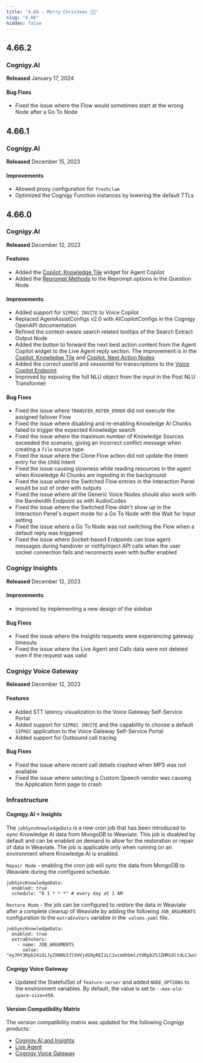 ```yaml
---
title: "4.66 - Merry Christmas 🎄🎁"
slug: "4.66"
hidden: false
---
```



<ReleaseNotesTextDavinciComponent003Sunset/>

<ReleaseNotesWeaviateUpgrade/>

<ReleaseNotesSingleReplicaMigration/>

## 4.66.2

### Cognigy.AI

**Released** January 17, 2024

#### Bug Fixes

- Fixed the issue where the Flow would sometimes start at the wrong Node after a Go To Node

## 4.66.1

### Cognigy.AI

**Released** December 15, 2023

#### Improvements

- Allowed proxy configuration for `freshclam`
- Optimized the Cognigy Function instances by lowering the default TTLs

## 4.66.0

### Cognigy.AI

**Released** December 12, 2023

#### Features

- Added the [Copilot: Knowledge Tile](/ai/agents/develop/node-reference/agent-copilot/knowledge-tile) widget for Agent Copilot
- Added the [Reprompt Methods](/ai/agents/develop/node-reference/basic/question) to the Reprompt options in the Question Node

#### Improvements

- Added support for `SIPREC INVITE` to Voice Copilot
- Replaced AgentAssistConfigs v2.0 with AICopilotConfigs in the Cognigy OpenAPI documentation
- Refined the context-aware search related tooltips of the Search Extract Output Node
- Added the button to forward the next best action content from the Agent Copilot widget to the Live Agent reply section. The improvement is in the [Copilot: Knowledge Tile](/ai/agents/develop/node-reference/agent-copilot/knowledge-tile#configuration) and [Copilot: Next Action Nodes](/ai/agents/develop/node-reference/agent-copilot/next-action-tile#use-case)
- Added the correct userId and sessionId for transcriptions to the [Voice Copilot Endpoint](/ai/agents/deploy/endpoint-reference/voice-copilot)
- Improved by exposing the full NLU object from the input in the Post NLU Transformer

#### Bug Fixes

- Fixed the issue where `TRANSFER_REFER_ERROR` did not execute the assigned failover Flow
- Fixed the issue where disabling and re-enabling Knowledge AI Chunks failed to trigger the expected Knowledge search
- Fixed the issue where the maximum number of Knowledge Sources exceeded the scenario, giving an incorrect conflict message when creating a `file` source type
- Fixed the issue where the Clone Flow action did not update the Intent entry for the child Intent
- Fixed the issue causing slowness while reading resources in the agent when Knowledge AI Chunks are ingesting in the background
- Fixed the issue where the Switched Flow entries in the Interaction Panel would be out of order with outputs
- Fixed the issue where all the Generic Voice Nodes should also work with the Bandwidth Endpoint as with AudioCodes
- Fixed the issue where the Switched Flow didn't show up in the Interaction Panel's expert mode for a Go To Node with the Wait for Input setting
- Fixed the issue where a Go To Node was not switching the Flow when a default reply was triggered
- Fixed the issue where Socket-based Endpoints can lose agent messages during handover or notify/inject API calls when the user socket connection fails and reconnects even with buffer enabled

### Cognigy Insights

**Released** December 12, 2023

#### Improvements

- Improved by implementing a new design of the sidebar

#### Bug Fixes

- Fixed the issue where the Insights requests were experiencing gateway timeouts
- Fixed the issue where the Live Agent and Calls data were not deleted even if the request was valid

### Cognigy Voice Gateway

**Released** December 12, 2023

#### Features

- Added STT latency visualization to the Voice Gateway Self-Service Portal
- Added support for `SIPREC INVITE` and the capability to choose a default `SIPREC` application to the Voice Gateway Self-Service Portal
- Added support for Outbound call tracing

#### Bug Fixes

- Fixed the issue where recent call details crashed when MP3 was not available
- Fixed the issue where selecting a Custom Speech vendor was causing the Application form page to crash

### Infrastructure

#### Cognigy.AI + Insights

The `jobSyncKnowledgeData` is a new cron job that has been introduced to sync Knowledge AI data from MongoDB to Weaviate. This job is disabled by default and can be enabled on demand to allow for the restoration or repair of data in Weaviate. The job is applicable only when running on an environment where Knowledge AI is enabled.

`Repair Mode` - enabling the cron job will sync the data from MongoDB to Weaviate during the configured schedule.

```
jobSyncKnowledgeData:
  enabled: true
  schedule: "0 1 * * *" # every day at 1 AM
```

`Restore Mode` - the job can be configured to restore the data in Weaviate after a complete cleanup of Weaviate by adding the following `JOB_ARGUMENTS` configuration to the `extraEnvVars` variable in the` values.yaml` file.

```
jobSyncKnowledgeData:
  enabled: true
  extraEnvVars:
    - name: JOB_ARGUMENTS
      value: "eyJhY3Rpb24iOiJyZXN0b3JlVmVjdG9yREIiLCJvcmdhbmlzYXRpb25JZHMiOltdLCJwcm9qZWN0SWRzIjpbXSwic3RvcmVJZHMiOltdLCJ0YXNrSWQiOiIiLCJ0cmFjZUlkIjoidHJhY2UtcmVzdG9yZVZlY3RvckRCIiwidXBkYXRlQmF0Y2hTaXplIjo0MH0="
```

#### Cognigy Voice Gateway

- Updated the StatefulSet of `feature-server` and added `NODE_OPTIONS` to the environment variables. By default, the value is set to `--max-old-space-size=450`.

#### Version Compatibility Matrix

The version compatibility matrix was updated for the following Cognigy products:

- [Cognigy.AI and Insights](/ai/administer/installation/version-compatibility-matrix)
- [Live Agent](/live-agent/installation/deployment/version-compatibility-matrix)
- [Cognigy Voice Gateway](/voice-gateway/installation/version-compatibility-matrix)
